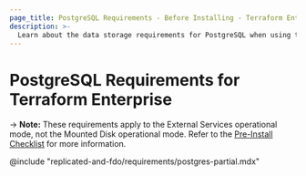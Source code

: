 ```yaml
---
page_title: PostgreSQL Requirements - Before Installing - Terraform Enterprise
description: >-
  Learn about the data storage requirements for PostgreSQL when using the external services operational mode of Terraform Enterprise.
---
```


# PostgreSQL Requirements for Terraform Enterprise

-> **Note:** These requirements apply to the External Services operational mode, not the Mounted Disk operational mode. Refer to the [Pre-Install Checklist](/terraform/enterprise/replicated/install/pre-install-checklist) for more information.

@include "replicated-and-fdo/requirements/postgres-partial.mdx"

